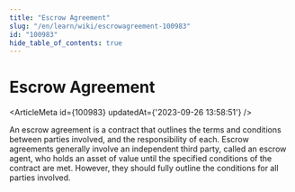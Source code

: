 ```yaml
---
title: "Escrow Agreement"
slug: "/en/learn/wiki/escrowagreement-100983"
id: "100983"
hide_table_of_contents: true
---
```



# Escrow Agreement

<ArticleMeta id={100983} updatedAt={'2023-09-26 13:58:51'} />
<div className='border-solid border-b border-t-0 my-4 border-[var(--ifm-color-gray-300)]' />

An escrow agreement is a contract that outlines the terms and conditions between parties involved, and the responsibility of each. Escrow agreements generally involve an independent third party, called an escrow agent, who holds an asset of value until the specified conditions of the contract are met. However, they should fully outline the conditions for all parties involved.
